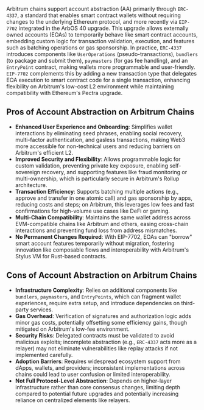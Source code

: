 Arbitrum chains support account abstraction (AA) primarily through `ERC-4337`, a standard that enables smart contract wallets without requiring changes to the underlying Ethereum protocol, and more recently via `EIP-7702` integrated in the ArbOS 40 upgrade. This upgrade allows externally owned accounts (EOAs) to temporarily behave like smart contract accounts, embedding custom logic for transaction validation, execution, and features such as batching operations or gas sponsorship. In practice, `ERC-4337` introduces components like `UserOperations` (pseudo-transactions), `bundlers` (to package and submit them), `paymasters` (for gas fee handling), and an `EntryPoint` contract, making wallets more programmable and user-friendly. `EIP-7702` complements this by adding a new transaction type that delegates EOA execution to smart contract code for a single transaction, enhancing flexibility on Arbitrum's low-cost L2 environment while maintaining compatibility with Ethereum's Pectra upgrade.

## Pros of Account Abstraction on Arbitrum Chains

- **Enhanced User Experience and Onboarding**: Simplifies wallet interactions by eliminating seed phrases, enabling social recovery, multi-factor authentication, and gasless transactions, making Web3 more accessible for non-technical users and reducing barriers on Arbitrum's efficient L2.
- **Improved Security and Flexibility**: Allows programmable logic for custom validation, preventing private key exposure, enabling self-sovereign recovery, and supporting features like fraud monitoring or multi-ownership, which is particularly secure in Arbitrum's Rollup architecture.
- **Transaction Efficiency**: Supports batching multiple actions (e.g., approve and transfer in one atomic call) and gas sponsorship by apps, reducing costs and steps; on Arbitrum, this leverages low fees and fast confirmations for high-volume use cases like DeFi or gaming.
- **Multi-Chain Compatibility**: Maintains the same wallet address across EVM-compatible chains like Arbitrum and others, easing cross-chain interactions and preventing fund loss from address mismatches.
- **No Permanent Changes Required**: With EIP-7702, EOAs can "borrow" smart account features temporarily without migration, fostering innovation like composable flows and interoperability with Arbitrum's Stylus VM for Rust-based contracts.

## Cons of Account Abstraction on Arbitrum Chains

- **Infrastructure Complexity**: Relies on additional components like `bundlers`, `paymasters`, and `EntryPoints`, which can fragment wallet experiences, require extra setup, and introduce dependencies on third-party services.
- **Gas Overhead**: Verification of signatures and authorization logic adds minor gas costs, potentially offsetting some efficiency gains, though mitigated on Arbitrum's low-fee environment.
- **Security Risks**: Delegated contracts must be validated to avoid malicious exploits; incomplete abstraction (e.g., `ERC-4337` acts more as a relayer) may not eliminate vulnerabilities like replay attacks if not implemented carefully.
- **Adoption Barriers**: Requires widespread ecosystem support from dApps, wallets, and providers; inconsistent implementations across chains could lead to user confusion or limited interoperability.
- **Not Full Protocol-Level Abstraction**: Depends on higher-layer infrastructure rather than core consensus changes, limiting depth compared to potential future upgrades and potentially increasing reliance on centralized elements like relayers.
